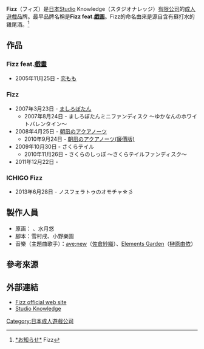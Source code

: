 {{美少女ゲームブランド
|ブランド名 =Fizz
|ジャンル =[[日本成人遊戲|成人遊戲]]
|企業名 =スタジオナレッジ
|関連ブランド =Fizz、ICHIGO Fizz
|審査 =[[電腦軟體倫理機構|電腦軟體倫理機構]]
|主要人物 =
|特記事項 =[[Partner_Brand|Partner Brand]]的加盟品牌之一
|メインブランド =
|デビュー作 ={{lang|ja|[[恋もも|恋もも]]}}
|デビュー作発売日 =2005年11月25日
|最新作 =
|最新作発売日 =
|最終作 ={{lang|ja|恋するコトと見つけたり!}}
|最終作発売日 =2011年12月22日
|URL =https://web.archive.org/web/20090227053027/http://www.fizzsoftware.jp/
|サイト名 =Fizz official web site
|関連ブランド1 =ICHIGO Fizz
|ジャンル2 =
|デビュー作2 =ノスフェラトゥのオモチャ☆彡
|デビュー作発売日2 =2013年6月28日
|最新作2 =
|最新作発売日2 =
|最終作2 =ノスフェラトゥのオモチャ☆彡
|最終作発売日2 =2013年6月28日
|URL2 =
|サイト名2 =
}}
'''Fizz'''（フィズ）是[[日本|日本]]Studio Knowledge（スタジオナレッジ）[[有限公司|有限公司]]的[[日本成人遊戲|成人遊戲]]品牌。最早品牌名稱是'''Fizz feat.[[戯画|戯画]]'''。Fizz的命名由來是源自含有蘇打水的雞尾酒。<ref>[http://www.fizzsoftware.jp/koimomo/osirase.html *お知らせ*] {{Wayback|url=http://www.fizzsoftware.jp/koimomo/osirase.html |date=20160306041837 }}Fizz{{ja}}</ref>

== 作品 ==
===Fizz feat.[[戲畫_(遊戲品牌)|戲畫]]===
*2005年11月25日 - [[恋もも|恋もも]]

===Fizz===
*2007年3月23日 - [[ましろぼたん|ましろぼたん]]
**2007年8月24日 - ましろぼたんミニファンディスク 〜ゆかなんのホワイトバレンタイン〜
*2008年4月25日 - [[朝凪のアクアノーツ|朝凪のアクアノーツ]]
**2010年9月24日 - [[朝凪のアクアノーツ|朝凪のアクアノーツ(廉價版)]]
*2009年10月30日 - さくらテイル
**2010年11月26日 - さくらのしっぽ 〜さくらテイルファンディスク〜
*2011年12月22日 - {{lang|ja|恋するコトと見つけたり!}}

===ICHIGO Fizz===
*2013年6月28日 - ノスフェラトゥのオモチャ☆彡

== 製作人員 ==
* 原画：{{lang|ja|闇野ケンジ}} 、水月悠
* 腳本：雪村戌、小野樂園
* 音樂（主題曲歌手）：[[ave;new|ave;new]]（[[佐倉紗織|佐倉紗織]]）、[[Elements_Garden|Elements Garden]]（[[榊原由依|榊原由依]]） 

==參考來源==
<references />

== 外部連結 ==
* [https://web.archive.org/web/20090227053027/http://www.fizzsoftware.jp/ Fizz official web site] {{ja icon}}
* [http://www.studio-knowledge.com/ Studio Knowledge]{{Wayback|url=http://www.studio-knowledge.com/ |date=20090708072152 }} {{ja icon}}

[[Category:日本成人遊戲公司|Category:日本成人遊戲公司]]
